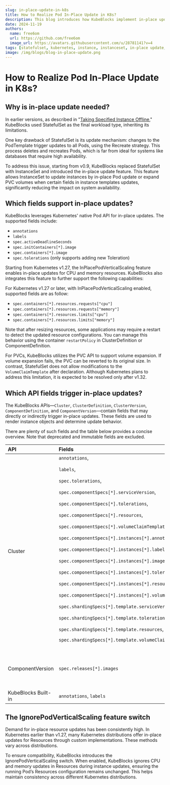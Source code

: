 ```yaml
---
slug: in-place-update-in-k8s
title: How to Realize Pod In-Place Update in K8s?
description: This blog introduces how KubeBlocks implement in-place update in Kubernetes.
date: 2024-11-19
authors:
  name: free6om
  url: https://github.com/free6om
  image_url: https://avatars.githubusercontent.com/u/28781141?v=4
tags: [statefulset, kubernetes, instance, instanceset, in-place update, high availability]
image: /img/blogs/blog-in-place-update.png
---
```


# How to Realize Pod In-Place Update in K8s?

## Why is in-place update needed?

In earlier versions, as described in "[Taking Specified Instance Offline](https://kubeblocks.io/blog/take-specified-instances-offline)," KubeBlocks used StatefulSet as the final workload type, inheriting its limitations.

One key drawback of StatefulSet is its update mechanism: changes to the PodTemplate trigger updates to all Pods, using the Recreate strategy. This process deletes and recreates Pods, which is far from ideal for systems like databases that require high availability.

To address this issue, starting from v0.9, KubeBlocks replaced StatefulSet with InstanceSet and introduced the in-place update feature. This feature allows InstanceSet to update instances by in-place Pod update or expand PVC volumes when certain fields in instance templates updates, significantly reducing the impact on system availability.

## Which fields support in-place updates?

KubeBlocks leverages Kubernetes' native Pod API for in-place updates. The supported fields include:

- `annotations`
- `labels`
- `spec.activeDeadlineSeconds`
- `spec.initContainers[*].image`
- `spec.containers[*].image`
- `spec.tolerations` (only supports adding new Toleration)

Starting from Kubernetes v1.27, the InPlacePodVerticalScaling feature enables in-place updates for CPU and memory resources. KubeBlocks also integrates this feature to further support the following capabilities:

For Kubernetes v1.27 or later, with InPlacePodVerticalScaling enabled, supported fields are as follow:

- `spec.containers[*].resources.requests["cpu"]`
- `spec.containers[*].resources.requests["memory"]`
- `spec.containers[*].resources.limits["cpu"]`
- `spec.containers[*].resources.limits["memory"]`
  
Note that after resizing resources, some applications may require a restart to detect the updated resource configurations. You can manage this behavior using the container  `restartPolicy` in ClusterDefinition or ComponentDefinition.

For PVCs, KubeBlocks utilizes the PVC API to support volume expansion. If volume expansion fails, the PVC can be reverted to its original size. In contrast, StatefulSet does not allow modifications to the `VolumeClaimTemplate` after declaration. Although Kubernetes plans to address this limitation, it is expected to be resolved only after v1.32.

## Which API fields trigger in-place updates?

The KubeBlocks APIs—`Cluster`, `ClusterDefinition`, `ClusterVersion`, `ComponentDefinition`, and `ComponentVersion`—contain fields that may directly or indirectly trigger in-place updates. These fields are used to render instance objects and determine update behavior.

There are plenty of such fields and the table below provides a concise overview. Note that deprecated and immutable fields are excluded.

| API |   Fields    |   Description  |
|:-----|:-------|:-----------|
|Cluster| `annotations`, <p>`labels`, </p><p>`spec.tolerations`, </p><p>`spec.componentSpecs[*].serviceVersion`, </p><p>`spec.componentSpecs[*].tolerations`, </p><p>`spec.componentSpecs[*].resources`, </p><p>`spec.componentSpecs[*].volumeClaimTemplates`, </p><p>`spec.componentSpecs[*].instances[*].annotations`, </p><p>`spec.componentSpecs[*].instances[*].labels`, </p><p>`spec.componentSpecs[*].instances[*].image`, </p><p>`spec.componentSpecs[*].instances[*].tolerations`, </p><p>`spec.componentSpecs[*].instances[*].resources`, </p><p>`spec.componentSpecs[*].instances[*].volumeClaimTemplates`, </p><p>`spec.shardingSpecs[*].template.serviceVersion`, </p><p>`spec.shardingSpecs[*].template.tolerations`, </p><p>`spec.shardingSpecs[*].template.resources`, </p><p>`spec.shardingSpecs[*].template.volumeClaimTemplates`</p> | Resources related fields means: <p>`requests["cpu"]`,</p><p>`requests["memory"]`,</p><p>`limits["cpu"]`,</p>`limits["memory"]` |
|   ComponentVersion  | `spec.releases[*].images`   | Whether in-place update is triggered depends on whether the corresponding image is changed.            |
| KubeBlocks Built-in |  `annotations`, `labels` |    |

## The IgnorePodVerticalScaling feature switch

Demand for in-place resource updates has been consistently high. In Kubernetes earlier than v1.27, many Kubernetes distributions offer in-place updates for Resources through custom implementations. These methods vary across distributions.

To ensure compatibility, KubeBlocks introduces the IgnorePodVerticalScaling switch. When enabled, KubeBlocks ignores CPU and memory updates in Resources during instance updates, ensuring the running Pod’s Resources configuration remains unchanged. This helps maintain consistency across different Kubernetes distributions.
